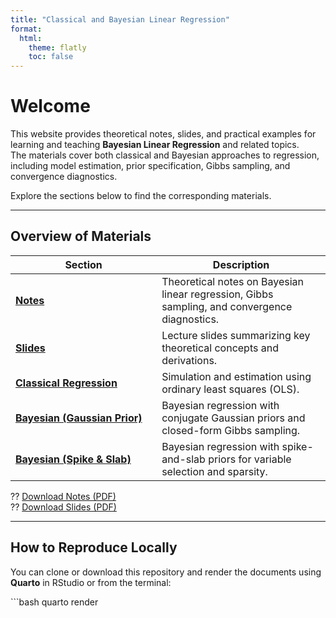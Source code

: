 ```yaml
---
title: "Classical and Bayesian Linear Regression"
format:
  html:
    theme: flatly
    toc: false
---
```


# Welcome  

This website provides theoretical notes, slides, and practical examples for learning and teaching **Bayesian Linear Regression** and related topics.  
The materials cover both classical and Bayesian approaches to regression, including model estimation, prior specification, Gibbs sampling, and convergence diagnostics.

Explore the sections below to find the corresponding materials.

---

## Overview of Materials

| **Section** | **Description** |
|--------------|----------------|
| [**Notes**](notes.html) | Theoretical notes on Bayesian linear regression, Gibbs sampling, and convergence diagnostics. |
| [**Slides**](bayesian_linear_regression_slides.html) | Lecture slides summarizing key theoretical concepts and derivations. |
| [**Classical Regression**](classical_linear_regression_simulation.html) | Simulation and estimation using ordinary least squares (OLS). |
| [**Bayesian (Gaussian Prior)**](bayesian_linear_regression_conjugate.html) | Bayesian regression with conjugate Gaussian priors and closed-form Gibbs sampling. |
| [**Bayesian (Spike & Slab)**](bayesian_spike_and_slab.html) | Bayesian regression with spike-and-slab priors for variable selection and sparsity. |

?? [Download Notes (PDF)](notes.pdf)  
?? [Download Slides (PDF)](bayesian_linear_regression_slides.pdf)

---

## How to Reproduce Locally

You can clone or download this repository and render the documents using **Quarto** in RStudio or from the terminal:

```bash
quarto render
